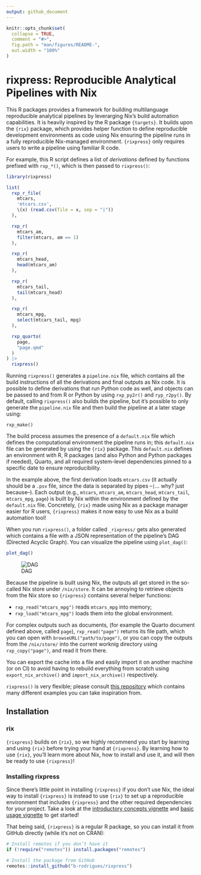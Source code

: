 ```yaml
---
output: github_document
---
```


```r
knitr::opts_chunk$set(
  collapse = TRUE,
  comment = "#>",
  fig.path = "man/figures/README-",
  out.width = "100%"
)
```

# rixpress: Reproducible Analytical Pipelines with Nix

This R packages provides a framework for building multilanguage
reproducible analytical pipelines by leverarging Nix’s build automation
capabilities. It is heavily inspired by the R package `{targets}`. It
builds upon the `{rix}` package, which provides helper function to
define reproducible development environments as code using Nix ensuring
the pipeline runs in a fully reproducible Nix-managed environment.
`{rixpress}` only requires users to write a pipeline using familiar R
code.

For example, this R script defines a list of *derivations* defined by functions
prefixed with `rxp_*()`, which is then passed to `rixpress()`:

``` r
library(rixpress)

list(
  rxp_r_file(
    mtcars,
    'mtcars.csv',
    \(x) (read.csv(file = x, sep = "|"))
  ),

  rxp_r(
    mtcars_am,
    filter(mtcars, am == 1)
  ),

  rxp_r(
    mtcars_head,
    head(mtcars_am)
  ),

  rxp_r(
    mtcars_tail,
    tail(mtcars_head)
  ),

  rxp_r(
    mtcars_mpg,
    select(mtcars_tail, mpg)
  ),

  rxp_quarto(
    page,
    "page.qmd"
  )
) |>
  rixpress()
```

Running `rixpress()` generates a `pipeline.nix` file, which contains all the
build instructions of all the derivations and final outputs as Nix code. It is
possible to define derivations that run Python code as well, and objects can be
passed to and from R or Python by using `rxp_py2r()` and `ryp_r2py()`. By
default, calling `rixpress()` also builds the pipeline, but it's possible to
only generate the `pipeline.nix` file and then build the pipeline at a later
stage using:

    rxp_make()

The build process assumes the presence of a `default.nix` file which defines the
computational environment the pipeline runs in; this `default.nix` file can be
generated by using the `{rix}` package. This `default.nix` defines an
environment with R, R packages (and also Python and Python packages if needed),
Quarto, and all required system-level dependencies pinned to a specific date to
ensure reproducibility.

In the example above, the first derivation loads `mtcars.csv` (it actually
should be a `.psv` file, since the data is separated by pipes –`|`… why? just
because–). Each output (e.g., `mtcars`, `mtcars_am`, `mtcars_head`,
`mtcars_tail`, `mtcars_mpg`, `page`) is built by Nix within the environment
defined by the `default.nix` file. Concretely, `{rix}` made using Nix as a
package manager easier for R users, `{rixpress}` makes it now easy to use Nix as
a build automation tool!

When you run `rixpress()`, a folder called `_rixpress/` gets also generated
which contains a file with a JSON representation of the pipeline’s DAG (Directed
Acyclic Graph). You can visualize the pipeline using `plot_dag()`:

``` r
plot_dag()
```

<figure>
<img src="https://raw.githubusercontent.com/b-rodrigues/rixpress/refs/heads/master/dag.png" alt="DAG" />
<figcaption aria-hidden="true">DAG</figcaption>
</figure>

Because the pipeline is built using Nix, the outputs all get stored in the
so-called Nix store under `/nix/store`. It can be annoying to retrieve objects
from the Nix store so `{rixpress}` contains several helper functions:

- `rxp_read("mtcars_mpg")` reads `mtcars_mpg` into memory;
- `rxp_load("mtcars_mpg")` loads them into the global environment.

For complex outputs such as documents, (for example the Quarto document defined
above, called `page`), `rxp_read("page")` returns its file path, which you can
open with `browseURL("path/to/page")`, or you can copy the outputs from the
`/nix/store/` into the current worknig directory using `rxp_copy("page")`, and
read it from there.

You can export the cache into a file and easily import it on another machine (or
on CI) to avoid having to rebuild everything from scratch using
`export_nix_archive()` and `import_nix_archive()` respectively.

`rixpress()` is very flexible; please consult [this
repository](https://github.com/b-rodrigues/rixpress_demos/tree/master) which
contains many different examples you can take inspiration from.

## Installation

### rix

`{rixpress}` builds on `{rix}`, so we highly recommend you start by learning and
using `{rix}` before trying your hand at `{rixpress}`. By learning how to use
`{rix}`, you'll learn more about Nix, how to install and use it, and will then
be ready to use `{rixpress}`!

### Installing rixpress

Since there's little point in installing `{rixpress}` if you don't use Nix, the
ideal way to install `{rixpress}` is instead to use `{rix}` to set up a
reproducible environment that includes `{rixpress}` and the other required
dependencies for your project. Take a look at the [introductory concepts
vignette](https://b-rodrigues.github.io/rixpress/articles/a-intro_concepts.html)
and [basic usage
vignette](https://b-rodrigues.github.io/rixpress/articles/b-basic_pipeline.html)
to get started!

That being said, `{rixpress}` is a regular R package, so you can install it from
GitHub directly (while it's not on CRAN):

``` r
# Install remotes if you don’t have it
if (!require("remotes")) install.packages("remotes")

# Install the package from GitHub
remotes::install_github("b-rodrigues/rixpress")
```
